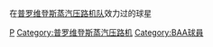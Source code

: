 {{Catnav|頁面分類|人类社会|组织|體育組織|NBA}}
{{Catnav|頁面分類|人物|各職業人物|运动员|篮球运动员}}
{{Catnav|頁面分類|...|球類運動|篮球|篮球运动员}}
{{Catnav|頁面分類|...|美國體育|美国篮球|NBA}}
{{Catnav|頁面分類|...|各国篮球|美国篮球|NBA}}

在[[普罗维登斯蒸汽压路机队|普罗维登斯蒸汽压路机队]]效力过的球星

[[Category:NBA各隊球員|P]]
[[Category:普罗维登斯蒸汽压路机|Category:普罗维登斯蒸汽压路机]]
[[Category:BAA球員|Category:BAA球員]]